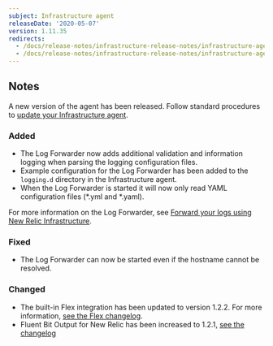 ```yaml
---
subject: Infrastructure agent
releaseDate: '2020-05-07'
version: 1.11.35
redirects:
  - /docs/release-notes/infrastructure-release-notes/infrastructure-agent-release-notes/clone-new-relic-infrastructure-agent-11131
  - /docs/release-notes/infrastructure-release-notes/infrastructure-agent-release-notes/new-relic-infrastructure-agent-11131
---
```


## Notes

A new version of the agent has been released. Follow standard procedures to [update your Infrastructure agent](/docs/infrastructure/new-relic-infrastructure/installation/update-infrastructure-agent).

### Added

* The Log Forwarder now adds additional validation and information logging when parsing the logging configuration files.
* Example configuration for the Log Forwarder has been added to the `logging.d` directory in the Infrastructure agent.
* When the Log Forwarder is started it will now only read YAML configuration files (\*.yml and \*.yaml).

For more information on the Log Forwarder, see [Forward your logs using New Relic Infrastructure](https://docs.newrelic.com/docs/logs/enable-new-relic-logs/1-enable-logs/forward-your-logs-using-new-relic-infrastructure).

### Fixed

* The Log Forwarder can now be started even if the hostname cannot be resolved.

### Changed

* The built-in Flex integration has been updated to version 1.2.2. For more information, [see the Flex changelog](https://github.com/newrelic/nri-flex/releases).
* <DNT>Fluent Bit</DNT> Output for New Relic has been increased to 1.2.1, [see the changelog](https://github.com/newrelic/newrelic-fluent-bit-output/releases)
